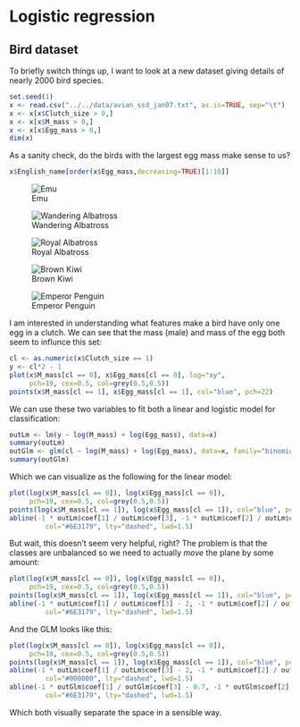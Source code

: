 
# Logistic regression

## Bird dataset

To briefly switch things up, I want to look at a new dataset giving details
of nearly 2000 bird species.

```r
set.seed(1)
x <- read.csv("../../data/avian_ssd_jan07.txt", as.is=TRUE, sep="\t")
x <- x[x$Clutch_size > 0,]
x <- x[x$M_mass > 0,]
x <- x[x$Egg_mass > 0,]
dim(x)
```

As a sanity check, do the birds with the largest egg mass make sense to us?

```r
x$English_name[order(x$Egg_mass,decreasing=TRUE)[1:10]]
```

![Emu](img/emu.jpg)

![Wandering Albatross](img/alb.jpg)

![Royal Albatross](img/ralb.jpg)

![Brown Kiwi](img/bkiwi.jpg)

![Emperor Penguin](img/penguin.jpg)

I am interested in understanding what features make a bird have only one
egg in a clutch. We can see that the mass (male) and mass of the egg both
seem to influnce this set:

```r
cl <- as.numeric(x$Clutch_size == 1)
y <- cl*2 - 1
plot(x$M_mass[cl == 0], x$Egg_mass[cl == 0], log="xy",
     pch=19, cex=0.5, col=grey(0.5,0.5))
points(x$M_mass[cl == 1], x$Egg_mass[cl == 1], col="blue", pch=22)
```

We can use these two variables to fit both a linear and logistic
model for classification:

```r
outLm <- lm(y ~ log(M_mass) + log(Egg_mass), data=x)
summary(outLm)
outGlm <- glm(cl ~ log(M_mass) + log(Egg_mass), data=x, family="binomial")
summary(outGlm)
```

Which we can visualize as the following for the linear model:

```r
plot(log(x$M_mass[cl == 0]), log(x$Egg_mass[cl == 0]),
     pch=19, cex=0.5, col=grey(0.5,0.5))
points(log(x$M_mass[cl == 1]), log(x$Egg_mass[cl == 1]), col="blue", pch=22)
abline(-1 * outLm$coef[1] / outLm$coef[3], -1 * outLm$coef[2] / outLm$coef[3],
         col="#6E3179", lty="dashed", lwd=1.5)
```

But wait, this doesn't seem very helpful, right? The problem is that
the classes are unbalanced so we need to actually *move* the plane by some
amount:

```r
plot(log(x$M_mass[cl == 0]), log(x$Egg_mass[cl == 0]),
     pch=19, cex=0.5, col=grey(0.5,0.5))
points(log(x$M_mass[cl == 1]), log(x$Egg_mass[cl == 1]), col="blue", pch=22)
abline(-1 * outLm$coef[1] / outLm$coef[3] - 2, -1 * outLm$coef[2] / outLm$coef[3],
         col="#6E3179", lty="dashed", lwd=1.5)
```

And the GLM looks like this:

```r
plot(log(x$M_mass[cl == 0]), log(x$Egg_mass[cl == 0]),
     pch=19, cex=0.5, col=grey(0.5,0.5))
points(log(x$M_mass[cl == 1]), log(x$Egg_mass[cl == 1]), col="blue", pch=22)
abline(-1 * outLm$coef[1] / outLm$coef[3] - 2, -1 * outLm$coef[2] / outLm$coef[3],
         col="#000000", lty="dashed", lwd=1.5)
abline(-1 * outGlm$coef[1] / outGlm$coef[3] - 0.7, -1 * outGlm$coef[2] / outGlm$coef[3],
         col="#6E3179", lty="dashed", lwd=1.5)
```

Which both visually separate the space in a sensible way.





